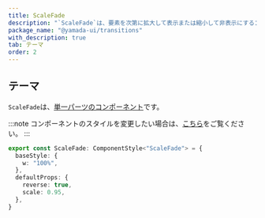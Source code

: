```yaml
---
title: ScaleFade
description: "`ScaleFade`は、要素を次第に拡大して表示または縮小して非表示にするコンポーネントです。"
package_name: "@yamada-ui/transitions"
with_description: true
tab: テーマ
order: 2
---
```


## テーマ

`ScaleFade`は、[単一パーツのコンポーネント](/styled-system/theming/component-styles#単一パーツのコンポーネント)です。

:::note
コンポーネントのスタイルを変更したい場合は、[こちら](/styled-system/theming/customize-theme#コンポーネントのスタイルを変更する)をご覧ください。
:::

```ts
export const ScaleFade: ComponentStyle<"ScaleFade"> = {
  baseStyle: {
    w: "100%",
  },
  defaultProps: {
    reverse: true,
    scale: 0.95,
  },
}
```
